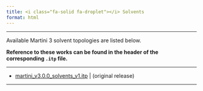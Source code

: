 ```yaml
---
title: <i class="fa-solid fa-droplet"></i> Solvents
format: html
---
```

<hr>

Available Martini 3 solvent topologies are listed below.


**Reference to these works can be found in the header of the corresponding `.itp` file.**

<hr>

- [martini_v3.0.0_solvents_v1.itp](https://martini-library.s3.us-east-2.amazonaws.com/ff_parameters/martini3/martini_v3.0.0_solvents_v1.itp) | (original release)

<hr>
